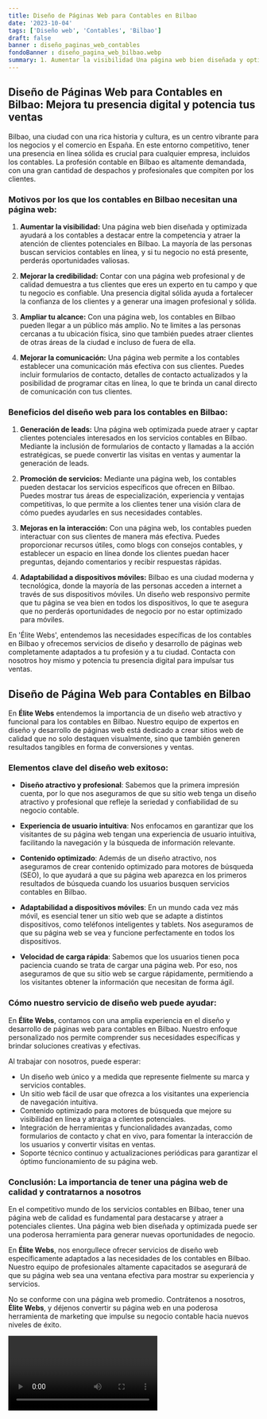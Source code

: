 ```yaml
---
title: Diseño de Páginas Web para Contables en Bilbao
date: '2023-10-04'
tags: ['Diseño web', 'Contables', 'Bilbao']
draft: false
banner : diseño_paginas_web_contables
fondoBanner : diseño_pagina_web_bilbao.webp
summary: 1. Aumentar la visibilidad Una página web bien diseñada y optimizada ayudará a los contables a destacar entre la competencia y atraer la atención de clientes potenciales en Bilbao. La mayoría de las personas buscan servicios contables en línea, y si tu negocio no está presente, perderás oportunidades valiosas.
---
```


## Diseño de Páginas Web para Contables en Bilbao: Mejora tu presencia digital y potencia tus ventas
Bilbao, una ciudad con una rica historia y cultura, es un centro vibrante para los negocios y el comercio en España. En este entorno competitivo, tener una presencia en línea sólida es crucial para cualquier empresa, incluidos los contables. La profesión contable en Bilbao es altamente demandada, con una gran cantidad de despachos y profesionales que compiten por los clientes. 

### Motivos por los que los contables en Bilbao necesitan una página web:

1. **Aumentar la visibilidad:** Una página web bien diseñada y optimizada ayudará a los contables a destacar entre la competencia y atraer la atención de clientes potenciales en Bilbao. La mayoría de las personas buscan servicios contables en línea, y si tu negocio no está presente, perderás oportunidades valiosas.

2. **Mejorar la credibilidad:** Contar con una página web profesional y de calidad demuestra a tus clientes que eres un experto en tu campo y que tu negocio es confiable. Una presencia digital sólida ayuda a fortalecer la confianza de los clientes y a generar una imagen profesional y sólida.

3. **Ampliar tu alcance:** Con una página web, los contables en Bilbao pueden llegar a un público más amplio. No te limites a las personas cercanas a tu ubicación física, sino que también puedes atraer clientes de otras áreas de la ciudad e incluso de fuera de ella.

4. **Mejorar la comunicación:** Una página web permite a los contables establecer una comunicación más efectiva con sus clientes. Puedes incluir formularios de contacto, detalles de contacto actualizados y la posibilidad de programar citas en línea, lo que te brinda un canal directo de comunicación con tus clientes.

### Beneficios del diseño web para los contables en Bilbao:

1. **Generación de leads:** Una página web optimizada puede atraer y captar clientes potenciales interesados en los servicios contables en Bilbao. Mediante la inclusión de formularios de contacto y llamadas a la acción estratégicas, se puede convertir las visitas en ventas y aumentar la generación de leads.

2. **Promoción de servicios:** Mediante una página web, los contables pueden destacar los servicios específicos que ofrecen en Bilbao. Puedes mostrar tus áreas de especialización, experiencia y ventajas competitivas, lo que permite a los clientes tener una visión clara de cómo puedes ayudarles en sus necesidades contables.

3. **Mejoras en la interacción:** Con una página web, los contables pueden interactuar con sus clientes de manera más efectiva. Puedes proporcionar recursos útiles, como blogs con consejos contables, y establecer un espacio en línea donde los clientes puedan hacer preguntas, dejando comentarios y recibir respuestas rápidas.

4. **Adaptabilidad a dispositivos móviles:** Bilbao es una ciudad moderna y tecnológica, donde la mayoría de las personas acceden a internet a través de sus dispositivos móviles. Un diseño web responsivo permite que tu página se vea bien en todos los dispositivos, lo que te asegura que no perderás oportunidades de negocio por no estar optimizado para móviles.

En 'Élite Webs', entendemos las necesidades específicas de los contables en Bilbao y ofrecemos servicios de diseño y desarrollo de páginas web completamente adaptados a tu profesión y a tu ciudad. Contacta con nosotros hoy mismo y potencia tu presencia digital para impulsar tus ventas.

<GifSeo />

<Cta />

## Diseño de Página Web para Contables en Bilbao

En **Élite Webs** entendemos la importancia de un diseño web atractivo y funcional para los contables en Bilbao. Nuestro equipo de expertos en diseño y desarrollo de páginas web está dedicado a crear sitios web de calidad que no solo destaquen visualmente, sino que también generen resultados tangibles en forma de conversiones y ventas.

### Elementos clave del diseño web exitoso:

- **Diseño atractivo y profesional**: Sabemos que la primera impresión cuenta, por lo que nos aseguramos de que su sitio web tenga un diseño atractivo y profesional que refleje la seriedad y confiabilidad de su negocio contable.

- **Experiencia de usuario intuitiva**: Nos enfocamos en garantizar que los visitantes de su página web tengan una experiencia de usuario intuitiva, facilitando la navegación y la búsqueda de información relevante.

- **Contenido optimizado**: Además de un diseño atractivo, nos aseguramos de crear contenido optimizado para motores de búsqueda (SEO), lo que ayudará a que su página web aparezca en los primeros resultados de búsqueda cuando los usuarios busquen servicios contables en Bilbao.

- **Adaptabilidad a dispositivos móviles**: En un mundo cada vez más móvil, es esencial tener un sitio web que se adapte a distintos dispositivos, como teléfonos inteligentes y tablets. Nos aseguramos de que su página web se vea y funcione perfectamente en todos los dispositivos.

- **Velocidad de carga rápida**: Sabemos que los usuarios tienen poca paciencia cuando se trata de cargar una página web. Por eso, nos aseguramos de que su sitio web se cargue rápidamente, permitiendo a los visitantes obtener la información que necesitan de forma ágil.

### Cómo nuestro servicio de diseño web puede ayudar:

En **Élite Webs**, contamos con una amplia experiencia en el diseño y desarrollo de páginas web para contables en Bilbao. Nuestro enfoque personalizado nos permite comprender sus necesidades específicas y brindar soluciones creativas y efectivas.

Al trabajar con nosotros, puede esperar:

- Un diseño web único y a medida que represente fielmente su marca y servicios contables.
- Un sitio web fácil de usar que ofrezca a los visitantes una experiencia de navegación intuitiva.
- Contenido optimizado para motores de búsqueda que mejore su visibilidad en línea y atraiga a clientes potenciales.
- Integración de herramientas y funcionalidades avanzadas, como formularios de contacto y chat en vivo, para fomentar la interacción de los usuarios y convertir visitas en ventas.
- Soporte técnico continuo y actualizaciones periódicas para garantizar el óptimo funcionamiento de su página web.

### Conclusión: La importancia de tener una página web de calidad y contratarnos a nosotros

En el competitivo mundo de los servicios contables en Bilbao, tener una página web de calidad es fundamental para destacarse y atraer a potenciales clientes. Una página web bien diseñada y optimizada puede ser una poderosa herramienta para generar nuevas oportunidades de negocio.

En **Élite Webs**, nos enorgullece ofrecer servicios de diseño web específicamente adaptados a las necesidades de los contables en Bilbao. Nuestro equipo de profesionales altamente capacitados se asegurará de que su página web sea una ventana efectiva para mostrar su experiencia y servicios.

No se conforme con una página web promedio. Contrátenos a nosotros, **Élite Webs**, y déjenos convertir su página web en una poderosa herramienta de marketing que impulse su negocio contable hacia nuevos niveles de éxito.

<Video />

<CtaBot job='Contables' city='Bilbao'/>

<Gmaps query='Bilbao+españa+maps' />